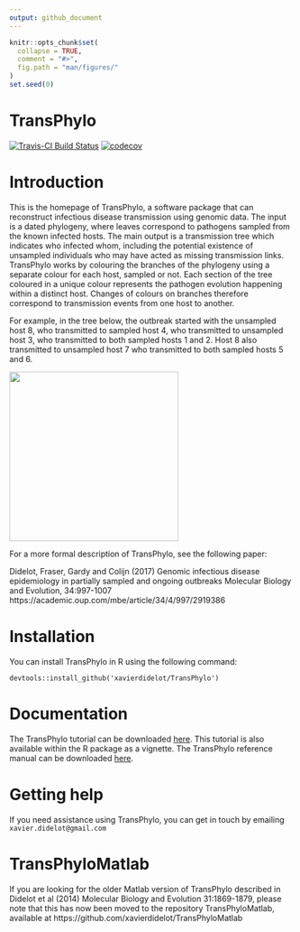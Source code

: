 ```yaml
---
output: github_document
---
```


<!-- README.md is generated from README.Rmd. Please edit that file -->

```r
knitr::opts_chunk$set(
  collapse = TRUE,
  comment = "#>",
  fig.path = "man/figures/"
)
set.seed(0)
```
# TransPhylo

[![Travis-CI Build Status](https://travis-ci.com/xavierdidelot/TransPhylo.svg?branch=master)](https://travis-ci.com/xavierdidelot/TransPhylo)
[![codecov](https://codecov.io/gh/xavierdidelot/TransPhylo/branch/master/graph/badge.svg)](https://codecov.io/gh/xavierdidelot/TransPhylo)


# Introduction

This is the homepage of TransPhylo, a software package that can reconstruct infectious disease transmission using genomic data. The input is a dated phylogeny, where leaves correspond to pathogens sampled from the known infected hosts. The main output is a transmission tree which indicates who infected whom, including the potential existence of unsampled individuals who may have acted as missing transmission links. TransPhylo works by colouring the branches of the phylogeny using a separate colour for each host, sampled or not. Each section of the tree  coloured in a unique colour represents the pathogen evolution happening within a distinct host. Changes of colours on branches therefore correspond to transmission events from one host to another.

For example, in the tree below, the outbreak started with the unsampled host 8, who transmitted to sampled host 4, who transmitted to unsampled host 3, who transmitted to both sampled hosts 1 and 2. Host 8 also transmitted to unsampled host 7 who transmitted to both sampled hosts 5 and 6.

<img src="https://raw.githubusercontent.com/wiki/xavierdidelot/TransPhylo/example.png" width="300">

For a more formal description of TransPhylo, see the following paper:

Didelot, Fraser, Gardy and Colijn (2017)
Genomic infectious disease epidemiology in partially sampled and ongoing outbreaks
Molecular Biology and Evolution, 34:997-1007
https://academic.oup.com/mbe/article/34/4/997/2919386

# Installation

You can install TransPhylo in R using the following command:

`devtools::install_github('xavierdidelot/TransPhylo')`

# Documentation

The TransPhylo tutorial can be downloaded [here](https://raw.githubusercontent.com/wiki/xavierdidelot/TransPhylo/TransPhylo-Tutorial.pdf). This tutorial is also available within the R package as a vignette. The TransPhylo reference manual can be downloaded [here](https://raw.githubusercontent.com/wiki/xavierdidelot/TransPhylo/TransPhylo-RefMan.pdf).

# Getting help

If you need assistance using TransPhylo, you can get in touch by emailing `xavier.didelot@gmail.com`


# TransPhyloMatlab

If you are looking for the older Matlab version of TransPhylo described in Didelot et al (2014) Molecular Biology and Evolution 31:1869-1879, please note that this has now been moved to the repository TransPhyloMatlab, available at https://github.com/xavierdidelot/TransPhyloMatlab
